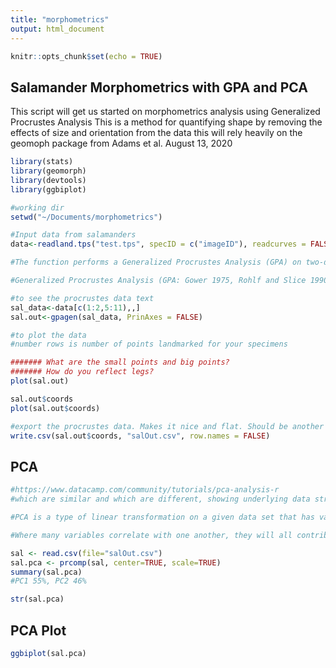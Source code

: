 ```yaml
---
title: "morphometrics"
output: html_document
---
```


```r
knitr::opts_chunk$set(echo = TRUE)
```

## Salamander Morphometrics with GPA and PCA
This script will get us started on morphometrics analysis using Generalized Procrustes Analysis
This is a method for quantifying shape by removing the effects of size and orientation from the data
this will rely heavily on the geomoph package from Adams et al. August 13, 2020

```r
library(stats)
library(geomorph)
library(devtools)
library(ggbiplot)

#working dir
setwd("~/Documents/morphometrics")

#Input data from salamanders
data<-readland.tps("test.tps", specID = c("imageID"), readcurves = FALSE, warnmsg = TRUE)

#The function performs a Generalized Procrustes Analysis (GPA) on two-dimensional or three-dimensional landmark coordinates. The analysis can be performed on fixed landmark points, semilandmarks on curves, semilandmarks on surfaces, or any combination. If data are provided in the form of a 3D array, all landmarks and semilandmarks are contained in this object. If this is the only component provided, the function will treat all points as if they were fixed landmarks. To designate some points as semilandmarks, one uses the "curves=" or "surfaces=" options (or both). To include semilandmarks on curves, a matrix defining which landmarks are to be treated as semilandmarks is provided using the "curves=" option. This matrix contains three columns that specify the semilandmarks and two neighboring landmarks which are used to specify the tangent direction for sliding. The matrix may be generated using the function define.sliders). Likewise, to include semilandmarks on surfaces, one must specify a vector listing which landmarks are to be treated as surface semilandmarks using the "surfaces=" option. The "ProcD=FALSE" option (the default) will slide the semilandmarks based on minimizing bending energy, while "ProcD=TRUE" will slide the semilandmarks along their tangent directions using the Procrustes distance criterion. The Procrustes-aligned specimens may be projected into tangent space using the "Proj=TRUE" option. The function also outputs a matrix of pairwise Procrustes Distances, which correspond to Euclidean distances between specimens in tangent space if "Proj=TRUE", or to the geodesic distances in shape space if "Proj=FALSE". NOTE: Large datasets may exceed the memory limitations of R.

#Generalized Procrustes Analysis (GPA: Gower 1975, Rohlf and Slice 1990) is the primary means by which shape variables are obtained from landmark data (for a general overview of geometric morphometrics see Bookstein 1991, Rohlf and Marcus 1993, Adams et al. 2004, Zelditch et al. 2012, Mitteroecker and Gunz 2009, Adams et al. 2013). GPA translates all specimens to the origin, scales them to unit-centroid size, and optimally rotates them (using a least-squares criterion) until the coordinates of corresponding points align as closely as possible. The resulting aligned Procrustes coordinates represent the shape of each specimen, and are found in a curved space related to Kendall's shape space (Kendall 1984). Typically, these are projected into a linear tangent space yielding Kendall's tangent space coordinates (i.e., Procrustes shape variables), which are used for subsequent multivariate analyses (Dryden and Mardia 1993, Rohlf 1999). Additionally, any semilandmarks on curves and surfaces are slid along their tangent directions or tangent planes during the superimposition (see Bookstein 1997; Gunz et al. 2005). Presently, two implementations are possible: 1) the locations of semilandmarks can be optimized by minimizing the bending energy between the reference and target specimen (Bookstein 1997), or by minimizing the Procrustes distance between the two (Rohlf 2010). Note that specimens are NOT automatically reflected to improve the GPA-alignment.

#to see the procrustes data text
sal_data<-data[c(1:2,5:11),,]
sal.out<-gpagen(sal_data, PrinAxes = FALSE)

#to plot the data
#number rows is number of points landmarked for your specimens

####### What are the small points and big points?
####### How do you reflect legs?
plot(sal.out)

sal.out$coords
plot(sal.out$coords)

#export the procrustes data. Makes it nice and flat. Should be another way to do this.
write.csv(sal.out$coords, "salOut.csv", row.names = FALSE)
```

## PCA
```r
#https://www.datacamp.com/community/tutorials/pca-analysis-r
#which are similar and which are different, showing underlying data structure. They are the directions where there is the most variance, the directions where the data is most spread out. This means that we try to find the straight line that best spreads the data out when it is projected along it. This is the first principal component, the straight line that shows the most substantial variance in the data.

#PCA is a type of linear transformation on a given data set that has values for a certain number of variables (coordinates) for a certain amount of spaces. This linear transformation fits this dataset to a new coordinate system in such a way that the most significant variance is found on the first coordinate, and each subsequent coordinate is orthogonal to the last and has a lesser variance. In this way, you transform a set of x correlated variables over y samples to a set of p uncorrelated principal components over the same samples.

#Where many variables correlate with one another, they will all contribute strongly to the same principal component. Each principal component sums up a certain percentage of the total variation in the dataset. Where your initial variables are strongly correlated with one another, you will be able to approximate most of the complexity in your dataset with just a few principal components. As you add more principal components, you summarize more and more of the original dataset. Adding additional components makes your estimate of the total dataset more accurate, but also more unwieldy.

sal <- read.csv(file="salOut.csv")
sal.pca <- prcomp(sal, center=TRUE, scale=TRUE)
summary(sal.pca)
#PC1 55%, PC2 46%

str(sal.pca)
```

## PCA Plot

```r
ggbiplot(sal.pca)
```
